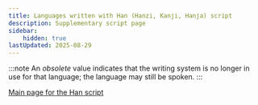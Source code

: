 ```yaml
---
title: Languages written with Han (Hanzi, Kanji, Hanja) script
description: Supplementary script page
sidebar:
    hidden: true
lastUpdated: 2025-08-29
---
```



:::note
An _obsolete_ value indicates that the writing system is no longer in use for that language; the language may still be spoken.
:::

<WsList script='Hani' />

[Main page for the Han script](/scrlang/scripts/hani)

